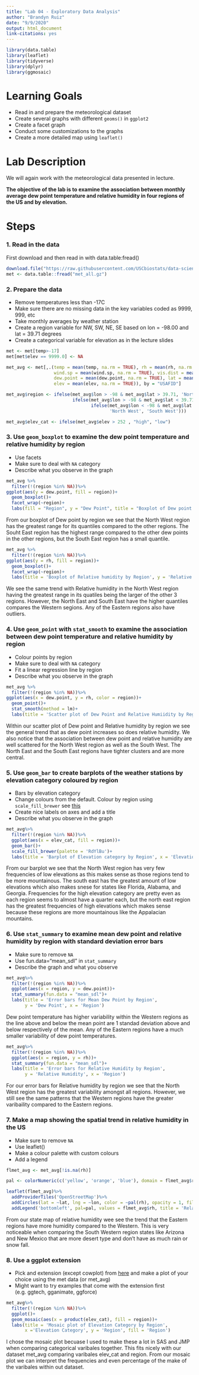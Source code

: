 ```yaml
---
title: "Lab 04 - Exploratory Data Analysis"
author: "Brandyn Ruiz"
date: "9/9/2020"
output: html_document
link-citations: yes
---
```


```r
library(data.table)
library(leaflet)
library(tidyverse)
library(dplyr)
library(ggmosaic)
```

# Learning Goals

- Read in and prepare the meteorological dataset
- Create several graphs with different `geoms()` in `ggplot2`
- Create a facet graph
- Conduct some customizations to the graphs
- Create a more detailed map using `leaflet()`


# Lab Description

We will again work with the meteorological data presented in lecture.

**The objective of the lab is to examine the association between monthly average dew point temperature and relative humidity in four regions of the US and by elevation.**

# Steps

### 1. Read in the data

First download and then read in with data.table:fread()

```r
download.file("https://raw.githubusercontent.com/USCbiostats/data-science-data/master/02_met/met_all.gz", "met_all.gz", method="libcurl", timeout = 60)
met <- data.table::fread("met_all.gz")
```

### 2. Prepare the data

- Remove temperatures less than -17C
- Make sure there are no missing data in the key variables coded as 9999, 999, etc
- Take monthly averages by weather station
- Create a region variable for NW, SW, NE, SE based on lon = -98.00 and lat = 39.71 degrees
- Create a categorical variable for elevation as in the lecture slides

```r
met <- met[temp>-17]
met[met$elev == 9999.0] <- NA

met_avg <- met[,.(temp = mean(temp, na.rm = TRUE), rh = mean(rh, na.rm = TRUE),
                  wind.sp = mean(wind.sp, na.rm = TRUE), vis.dist = mean(vis.dist, na.rm = TRUE),
                  dew.point = mean(dew.point, na.rm = TRUE), lat = mean(lat), lon = mean(lon),
                  elev = mean(elev, na.rm = TRUE)), by = "USAFID"]

met_avg$region <- ifelse(met_avg$lon > -98 & met_avg$lat > 39.71, 'North East', 
                         ifelse(met_avg$lon > -98 & met_avg$lat < 39.71, 'South East',
                                ifelse(met_avg$lon < -98 & met_avg$lat > 39.71,
                                       'North West', 'South West')))

met_avg$elev_cat <- ifelse(met_avg$elev > 252 , "high", "low")
```

### 3. Use `geom_boxplot` to examine the dew point temperature and relative humidity by region

- Use facets
- Make sure to deal with `NA` category
- Describe what you observe in the graph
```r
met_avg %>%
  filter(!(region %in% NA))%>%
ggplot(aes(y = dew.point, fill = region))+
  geom_boxplot()+
  facet_wrap(~region)+
  labs(fill = "Region", y = "Dew Point", title = "Boxplot of Dew point by Region")
```

From our boxplot of Dew point by region we see that the North West region has the greatest range for its quantiles compared to the other regions. The Souht East region has the highest range compared to the other dew points in the other regions, but the South East region has a small quantile.

```r
met_avg %>%
  filter(!(region %in% NA))%>%
ggplot(aes(y = rh, fill = region))+
  geom_boxplot()+
  facet_wrap(~region)+
  labs(title = 'Boxplot of Relative humidity by Region', y = 'Relative Humidity')
```

We see the same trend with Relative humidity in the North West region having the greatest range in its quatiles being the larger of the other 3 regions. However, the North East and South East have the higher quantiles compares the Western segions. Any of the Eastern regions also have outliers.

### 4. Use `geom_point` with `stat_smooth` to examine the association between dew point temperature and relative humidity by region

- Colour points by region
- Make sure to deal with `NA` category
- Fit a linear regression line by region
- Describe what you observe in the graph

```r
met_avg %>%
  filter(!(region %in% NA))%>%
ggplot(aes(x = dew.point, y = rh, color = region))+
  geom_point()+
  stat_smooth(method = lm)+
  labs(title = 'Scatter plot of Dew Point and Relative Humiidity by Region', x = 'Dew Point', y = 'Relative Humidity', color = 'Region')
```

Within our scatter plot of Dew point and Relative humidity by region we see the general trend that as dew point increases so does relative humidity. We also notice that the association between dew point and relative humidity are well scattered for the North West region as well as the South West. The North East and the South East regions have tighter clusters and are more central.

### 5. Use `geom_bar` to create barplots of the weather stations by elevation category coloured by region

- Bars by elevation category
- Change colours from the default. Colour by region using `scale_fill_brewer` see [this](http://rstudio-pubs-static.s3.amazonaws.com/5312_98fc1aba2d5740dd849a5ab797cc2c8d.html)
- Create nice labels on axes and add a title
- Describe what you observe in the graph

```r
met_avg%>%
  filter(!(region %in% NA))%>%
  ggplot(aes(x = elev_cat, fill = region))+
  geom_bar()+
  scale_fill_brewer(palette = 'RdYlBu')+
  labs(title = 'Barplot of Elevation category by Region', x = 'Elevation Category', y = 'Frequency', fill = 'Region')
```

From our barplot we see that the North West region has very few frequencies of low elevations as this makes sense as those regions tend to be more mountainous. The south east has the greatest amount of low elevations which also makes snese for states like Florida, Alabama, and Georgia. Frequencies for the high elevation category are pretty even as each region seems to almost have a quarter each, but the north east region has the greatest frequencies of high elevations which makes sense because these regions are more mountainous like the Appalacian mountains.

### 6. Use `stat_summary` to examine mean dew point and relative humidity by region with standard deviation error bars

- Make sure to remove `NA`
- Use fun.data="mean_sdl" in `stat_summary`
- Describe the graph and what you observe

```r
met_avg%>%
  filter(!(region %in% NA))%>%
  ggplot(aes(x = region, y = dew.point))+
  stat_summary(fun.data = "mean_sdl")+
  labs(title = 'Error bars for Mean Dew Point by Region',
       y = 'Dew Point', x = 'Region')
```

Dew point temperature has higher variability within the Western regions as the line above and below the mean point are 1 standad deviation above and below respectively of the mean. Any of the Eastern regions have a much smaller variability of dew point temperatures.

```r
met_avg%>%
  filter(!(region %in% NA))%>%
  ggplot(aes(x = region, y = rh))+
  stat_summary(fun.data = "mean_sdl")+
  labs(title = 'Error bars for Relative Humidity by Region',
       y = 'Relative Humidity', x = 'Region')
```

For our error bars for Relative humidity by region we see that the North West region has the greatest variability amongst all regions. However, we still see the same patterns that the Western regions have the greater varibaility compared to the Eastern regions. 

### 7. Make a map showing the spatial trend in relative humidity in the US

- Make sure to remove `NA`
- Use leaflet()
- Make a colour palette with custom colours
- Add a legend

```r
flmet_avg <- met_avg[!is.na(rh)]

pal <- colorNumeric(c('yellow', 'orange', 'blue'), domain = flmet_avg$rh)

leaflet(flmet_avg)%>%
  addProviderTiles('OpenStreetMap')%>%
  addCircles(lat = ~lat, lng = ~lon, color = ~pal(rh), opacity = 1, fillOpacity = 1, radius = 500)%>%
  addLegend('bottomleft', pal=pal, values = flmet_avg$rh, title = 'Relative Humidity', opacity = 1)

```

From our state map of relative humidity wee see the trend that the Eastern regions have more humidity compared to the Western. This is very noticeable when comparing the South Western region states like Arizona and New Mexico that are more desert type and don't have as much rain or snow fall.

### 8. Use a ggplot extension

- Pick and extension (except cowplot) from [here](https://exts.ggplot2.tidyverse.org/gallery/) and make a plot of your choice using the met data (or met_avg)
- Might want to try examples that come with the extension first (e.g. ggtech, gganimate, ggforce)

```r
met_avg%>%
  filter(!(region %in% NA))%>%
  ggplot()+
  geom_mosaic(aes(x = product(elev_cat), fill = region))+
  labs(title = 'Mosaic plot of Elevation Category by Region',
       x ='Elevation Category', y = 'Region', fill = 'Region')
```

I chose the mosaic plot becuase I used to make these a lot in SAS and JMP when comparing categorical varibales together. This fits nicely with our dataset met_avg comparing varibales elev_cat and region. From our mosaic plot we can interpret the frequencies and even percentage of the make of the varibales within out dataset.